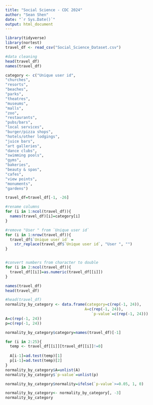 ```yaml
---
title: "Social Science - CDC 2024"
author: "Sean Shen"
date: "`r Sys.Date()`"
output: html_document
---
```


```r
library(tidyverse)
library(nortest)
travel_df <- read_csv("Social_Science_Dataset.csv")
```


```r
#data cleaning
head(travel_df)
names(travel_df)

category <- c("Unique user id",
"churches",
"resorts",
"beaches", 
"parks", 
"theatres", 
"museums", 
"malls", 
"zoo", 
"restaurants", 
"pubs/bars", 
"local services",
"burger/pizza shops", 
"hotels/other lodgings", 
"juice bars", 
"art galleries", 
"dance clubs", 
"swimming pools", 
"gyms", 
"bakeries",
"beauty & spas", 
"cafes",
"view points",
"monuments",
"gardens")

travel_df=travel_df[-1, -26]

#rename columns
for (i in 1:ncol(travel_df)){
  names(travel_df)[i]=category[i]
}

#remove "User " from `Unique user id`
for (i in 1:nrow(travel_df)){
  travel_df$`Unique user id` = 
    str_replace(travel_df$`Unique user id`, "User ", "")
}


#convert numbers from character to double
for (i in 2:ncol(travel_df)){
  travel_df[[i]]=as.numeric(travel_df[[i]])
}

names(travel_df)
head(travel_df)

```


```r
#head(travel_df)
normality_by_category <- data.frame(category=c(rep(-1, 24)),
                                   A=c(rep(-1, 24)), 
                                      `p-value`=c(rep(-1, 24)))
A=c(rep(-1, 24))
p=c(rep(-1, 24))

normality_by_category$category=names(travel_df)[-1]

for (i in 2:25){
  temp <- travel_df[[i]][travel_df[[i]]!=0]
  
  A[i-1]=ad.test(temp)[1]
  p[i-1]=ad.test(temp)[2]
}
normality_by_category$A=unlist(A)
normality_by_category$`p-value`=unlist(p)

normality_by_category$normality=ifelse(`p-value`>=0.05, 1, 0)

normality_by_category<- normality_by_category[, -3]
normality_by_category
```


